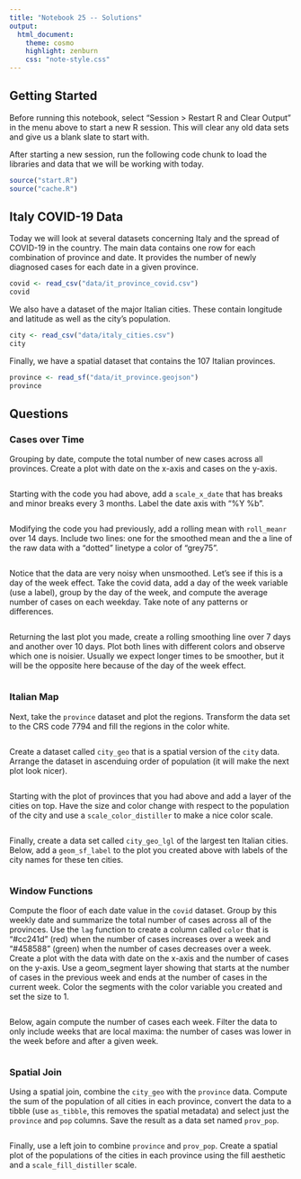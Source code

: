 ```yaml
---
title: "Notebook 25 -- Solutions"
output:
  html_document:
    theme: cosmo
    highlight: zenburn
    css: "note-style.css"
---
```


## Getting Started

Before running this notebook, select "Session > Restart R and Clear Output" in
the menu above to start a new R session. This will clear any old data sets and
give us a blank slate to start with.

After starting a new session, run the following code chunk to load the
libraries and data that we will be working with today.

```r
source("start.R")
source("cache.R")
```

## Italy COVID-19 Data

Today we will look at several datasets concerning Italy and the spread of 
COVID-19 in the country. The main data contains one row for each combination of
province and date. It provides the number of newly diagnosed cases for each
date in a given province.

```r
covid <- read_csv("data/it_province_covid.csv")
covid
```

We also have a dataset of the major Italian cities. These contain longitude and
latitude as well as the city's population.

```r
city <- read_csv("data/italy_cities.csv")
city
```

Finally, we have a spatial dataset that contains the 107 Italian provinces.

```r
province <- read_sf("data/it_province.geojson")
province
```

## Questions

### Cases over Time

Grouping by date, compute the total number of new cases across all provinces.
Create a plot with date on the x-axis and cases on the y-axis.

```r

```

Starting with the code you had above, add a `scale_x_date` that has breaks and
minor breaks every 3 months. Label the date axis with "%Y %b".

```r

```

Modifying the code you had previously, add a rolling mean with `roll_meanr` 
over 14 days. Include two lines: one for the smoothed mean and the a line of
the raw data with a "dotted" linetype a color of "grey75".

```r

```

Notice that the data are very noisy when unsmoothed. Let's see if this is a
day of the week effect. Take the covid data, add a day of the week variable
(use a label), group by the day of the week, and compute the average number of
cases on each weekday. Take note of any patterns or differences.

```r

```

Returning the last plot you made, create a rolling smoothing line over 7 days
and another over 10 days. Plot both lines with different colors and observe
which one is noisier. Usually we expect longer times to be smoother, but it will
be the opposite here because of the day of the week effect.

```r

```

### Italian Map

Next, take the `province` dataset and plot the regions. Transform the data set
to the CRS code 7794 and fill the regions in the color white. 

```r

```

Create a dataset called `city_geo` that is a spatial version of the `city` 
data. Arrange the dataset in ascenduing order of population (it will make the
next plot look nicer).

```r

```

Starting with the plot of provinces that you had above and add a layer of the
cities on top. Have the size and color change with respect to the population
of the city and use a `scale_color_distiller` to make a nice color scale.

```r

```

Finally, create a data set called `city_geo_lgl` of the largest ten Italian
cities. Below, add a `geom_sf_label` to the plot you created above with labels
of the city names for these ten cities.

```r

```


### Window Functions

Compute the floor of each date value in the `covid` dataset. Group by this 
weekly date and summarize the total number of cases across all of the provinces.
Use the `lag` function to create a column called `color` that is "#cc241d" (red)
when the number of cases increases over a week and "#458588" (green) when the
number of cases decreases over a week. Create a plot with the data with date
on the x-axis and the number of cases on the y-axis. Use a geom_segment layer
showing that starts at the number of cases in the previous week and ends at 
the number of cases in the current week. Color the segments with the color
variable you created and set the size to 1.

```r

```

Below, again compute the number of cases each week. Filter the data to only
include weeks that are local maxima: the number of cases was lower in the week
before and after a given week. 

```r

```

### Spatial Join

Using a spatial join, combine the `city_geo` with the `province` data. Compute
the sum of the population of all cities in each province, convert the data to
a tibble (use `as_tibble`, this removes the spatial metadata) and select just
the `province` and `pop` columns. Save the result as a data set named
`prov_pop`.

```r

```

Finally, use a left join to combine `province` and `prov_pop`. Create a spatial
plot of the populations of the cities in each province using the fill aesthetic
and a `scale_fill_distiller` scale.

```r

```






